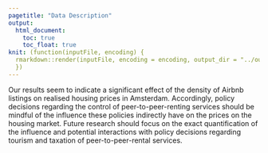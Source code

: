```yaml
---
pagetitle: "Data Description"
output: 
  html_document:
    toc: true
    toc_float: true
knit: (function(inputFile, encoding) {
  rmarkdown::render(inputFile, encoding = encoding, output_dir = "../output") 
  })
---
```


Our results seem to indicate a significant effect of the density of Airbnb listings on realised housing prices in Amsterdam. Accordingly, policy decisions regarding the control of peer-to-peer-renting services should be mindful of the influence these policies indirectly have on the prices on the housing market. Future research should focus on the exact quantification of the influence and potential interactions with policy decisions regarding tourism and taxation of peer-to-peer-rental services.